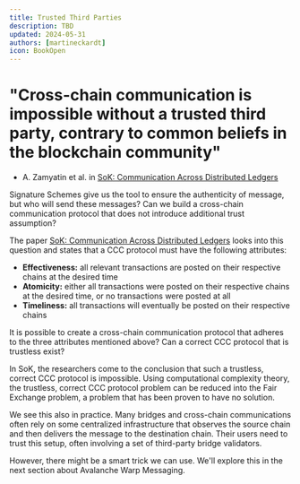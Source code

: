 ```yaml
---
title: Trusted Third Parties
description: TBD
updated: 2024-05-31
authors: [martineckardt]
icon: BookOpen
---
```


# "Cross-chain communication is impossible without a trusted third party, contrary to common beliefs in the blockchain community"
- A. Zamyatin et al. in [SoK: Communication Across Distributed Ledgers](https://eprint.iacr.org/2019/1128.pdf)

Signature Schemes give us the tool to ensure the authenticity of message, but who will send these messages? Can we build a cross-chain communication protocol that does not introduce additional trust assumption?

The paper [SoK: Communication Across Distributed Ledgers](https://eprint.iacr.org/2019/1128.pdf) looks into this question and states that a CCC protocol must have the following attributes:

- **Effectiveness:** all relevant transactions are posted on their respective chains at the desired time
- **Atomicity:** either all transactions were posted on their respective chains at the desired time, or no transactions were posted at all 
- **Timeliness:** all transactions will eventually be posted on their respective chains

It is possible to create a cross-chain communication protocol that adheres to the three attributes mentioned above? Can a correct CCC protocol that is trustless exist?

In SoK, the researchers come to the conclusion that such a trustless, correct CCC protocol is impossible. Using computational complexity theory, the trustless, correct CCC protocol problem can be reduced into the Fair Exchange problem, a problem that has been proven to have no solution.

We see this also in practice. Many bridges and cross-chain communications often rely on some centralized infrastructure that observes the source chain and then delivers the message to the destination chain. Their users need to trust this setup, often involving a set of third-party bridge validators.

However, there might be a smart trick we can use. We'll explore this in the next section about Avalanche Warp Messaging.